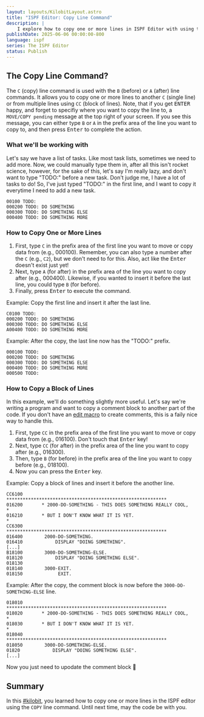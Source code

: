 ```yaml
---
layout: layouts/KilobitLayout.astro
title: "ISPF Editor: Copy Line Command"
description: |
    I explore how to copy one or more lines in ISPF Editor with using the C and CC line commands. 
publishDate: 2025-06-06 00:00:00-800
language: ispf
series: The ISPF Editor
status: Publish
---
```

## The Copy Line Command?
The `C` (copy) line command is used with the `B` (before) or `A` (after) line commands. It allows you to copy one or more lines to another `C` (single line) or from multiple lines using `CC` (block of lines). Note, that if you get <kbd>ENTER</kbd> happy, and forget to specifiy where you want to copy the line to, a `MOVE/COPY pending` message at the top right of your screen. If you see this message, you can either type `B` or `A` in the prefix area of the line you want to copy to, and then press <kbd>Enter</kbd> to complete the action.

### What we'll be working with
Let's say we have a list of tasks. Like most task lists, sometimes we need to add more. Now, we could manually type them in, after all this isn't rocket science, however, for the sake of this, let's say I'm really lazy, and don't want to type "TODO:" before a new task. Don't judge me, I have a lot of tasks to do! So, I've just typed "TODO:" in the first line, and I want to copy it everytime I need to add a new task.

```
00100 TODO:
000200 TODO: DO SOMETHING
000300 TODO: DO SOMETHING ELSE
000400 TODO: DO SOMETHING MORE
```

### How to Copy One or More Lines
1. First, type `C` in the prefix area of the first line you want to move or copy data from (e.g., 000100). Remember, you can also type a number after the `C` (e.g., `C2`), but we don't need to for this. Also, act like the <kbd>Enter</kbd> doesn't exist just yet!
2. Next, type `A` (for after) in the prefix area of the line you want to copy after (e.g., 000400). Likewise, if you wanted to insert it before the last line, you could type `B` (for before).
3. Finally, press <kbd>Enter</kbd> to execute the command.

Example: Copy the first line and insert it after the last line.
```
C0100 TODO:
000200 TODO: DO SOMETHING
000300 TODO: DO SOMETHING ELSE
A00400 TODO: DO SOMETHING MORE
```

Example: After the copy, the last line now has the "TODO:" prefix.
```
000100 TODO:                      
000200 TODO: DO SOMETHING         
000300 TODO: DO SOMETHING ELSE    
000400 TODO: DO SOMETHING MORE    
000500 TODO: 
```

### How to Copy a Block of Lines
In this example, we'll do something slightly more useful. Let's say we're writing a program and want to copy a comment block to another part of the code. If you don't have an [edit macro](/articles/topics/ispf/creating-edit-macros) to create comments, this is a faily nice way to handle this.

1. First, type `CC` in the prefix area of the first line you want to move or copy data from (e.g., 016100). Don't touch that <kbd>Enter</kbd> key!
2. Next, type `CC` (for after) in the prefix area of the line you want to copy after (e.g., 016300).
3. Then, type `B` (for before) in the prefix area of the line you want to copy before (e.g., 018100).
3. Now you can press the <kbd>Enter</kbd> key.

Example: Copy a block of lines and insert it before the another line.

```
CC6100       ***********************************************************
016200       * 2000-DO-SOMETHING - THIS DOES SOMETHING REALLY COOL,    *
016210       * BUT I DON'T KNOW WHAT IT IS YET.                        *
CC6300       ***********************************************************
016400        2000-DO-SOMETHING.
016410            DISPLAY "DOING SOMETHING".
[...]
B18100        3000-DO-SOMETHING-ELSE.
018120            DISPLAY "DOING SOMETHING ELSE".
018130
018140        3000-EXIT.
018150             EXIT.
```

Example: After the copy, the comment block is now before the `3000-DO-SOMETHING-ELSE` line.
```
018010       ***********************************************************
018020       * 2000-DO-SOMETHING - THIS DOES SOMETHING REALLY COOL,    *
018030       * BUT I DON'T KNOW WHAT IT IS YET.                        *
018040       ***********************************************************
018050        3000-DO-SOMETHING-ELSE.
01820            DISPLAY "DOING SOMETHING ELSE".
[...]
```
Now you just need to upodate the comment block 🙂

## Summary
In this [#kilobit](/kilobits), you learned how to copy one or more lines in the ISPF editor using the `COPY` line command. Until next time, may the code be with you.
